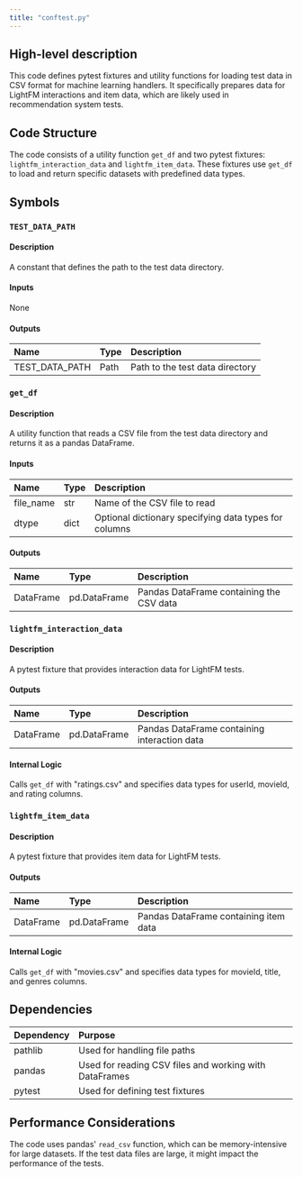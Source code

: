 ```yaml
---
title: "conftest.py"
---
```


## High-level description
This code defines pytest fixtures and utility functions for loading test data in CSV format for machine learning handlers. It specifically prepares data for LightFM interactions and item data, which are likely used in recommendation system tests.

## Code Structure
The code consists of a utility function `get_df` and two pytest fixtures: `lightfm_interaction_data` and `lightfm_item_data`. These fixtures use `get_df` to load and return specific datasets with predefined data types.

## Symbols

### `TEST_DATA_PATH`
#### Description
A constant that defines the path to the test data directory.

#### Inputs
None

#### Outputs
| Name | Type | Description |
|:-----|:-----|:------------|
| TEST_DATA_PATH | Path | Path to the test data directory |

### `get_df`
#### Description
A utility function that reads a CSV file from the test data directory and returns it as a pandas DataFrame.

#### Inputs
| Name | Type | Description |
|:-----|:-----|:------------|
| file_name | str | Name of the CSV file to read |
| dtype | dict | Optional dictionary specifying data types for columns |

#### Outputs
| Name | Type | Description |
|:-----|:-----|:------------|
| DataFrame | pd.DataFrame | Pandas DataFrame containing the CSV data |

### `lightfm_interaction_data`
#### Description
A pytest fixture that provides interaction data for LightFM tests.

#### Outputs
| Name | Type | Description |
|:-----|:-----|:------------|
| DataFrame | pd.DataFrame | Pandas DataFrame containing interaction data |

#### Internal Logic
Calls `get_df` with "ratings.csv" and specifies data types for userId, movieId, and rating columns.

### `lightfm_item_data`
#### Description
A pytest fixture that provides item data for LightFM tests.

#### Outputs
| Name | Type | Description |
|:-----|:-----|:------------|
| DataFrame | pd.DataFrame | Pandas DataFrame containing item data |

#### Internal Logic
Calls `get_df` with "movies.csv" and specifies data types for movieId, title, and genres columns.

## Dependencies
| Dependency | Purpose |
|:-----------|:--------|
| pathlib | Used for handling file paths |
| pandas | Used for reading CSV files and working with DataFrames |
| pytest | Used for defining test fixtures |

## Performance Considerations
The code uses pandas' `read_csv` function, which can be memory-intensive for large datasets. If the test data files are large, it might impact the performance of the tests.